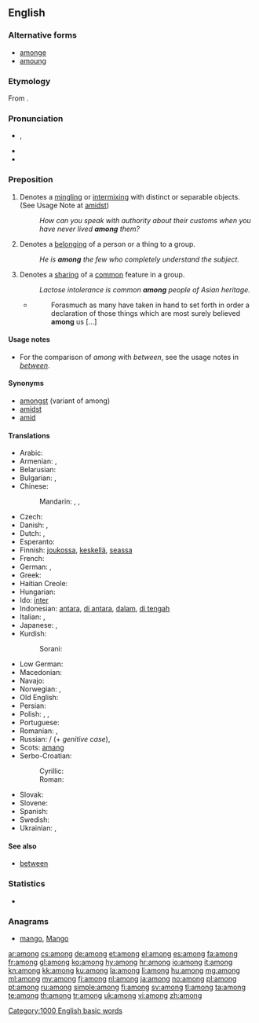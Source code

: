 ==English==

===Alternative forms===
* [[amonge]] {{qualifier|archaic}}
* [[amoung]] {{qualifier|obsolete}}

===Etymology===
From {{etyl|ang}} {{term|ongemang|onġemang|lang=ang}}.

===Pronunciation===
* {{IPA|/əˈmʌŋ/}}, {{X-SAMPA|/@"mVN/}}
* {{audio|en-us-among.ogg|Audio (US)}}
* {{hyphenation|a|mong}}

===Preposition===
{{en-prep}}

# Denotes a [[mingling]] or [[intermixing]] with distinct or separable objects. (See Usage Note at [[amidst]])
#: ''How can you speak with authority about their customs when you have never lived '''among''' them?''
# Denotes a [[belong]]ing of a person or a thing to a group.
#: ''He is '''among''' the few who completely understand the subject.''
# Denotes a [[share|sharing]] of a [[common]] feature in a group.
#: ''Lactose intolerance is common '''among''' people of Asian heritage.''
#* {{RQ:Authorized Version|Luke|1|1}}
#*: Forasmuch as many have taken in hand to set forth in order a declaration of those things which are most surely believed '''among''' us […]

====Usage notes====
* For the comparison of ''among'' with ''between'', see the usage notes in ''[[between]]''.

====Synonyms====
* [[amongst]] (variant of among)
* [[amidst]]
* [[amid]]

====Translations====
{{trans-top|mingling or intermixing}}
* Arabic: {{t|ar|بين|tr=báyna|sc=Arab}}
* Armenian: {{t-|hy|մեջ|tr=meǰ}}, {{t-|hy|միջև|tr=miǰev}}
* Belarusian: {{t|be|сярод|tr=sjaród|sc=Cyrl}}
* Bulgarian: {{t+|bg|сред|tr=sred}}, {{t+|bg|между|tr=meždú}}
* Chinese:
*: Mandarin: {{t|cmn|其中|tr=qízhōng|sc=Hani}}, {{t|cmn|之間|sc=Hani}}, {{t|cmn|之间|tr=zhījiān|sc=Hani}}
* Czech: {{t+|cs|mezi}}
* Danish: {{t-|da|mellem}}, {{t-|da|blandt}}
* Dutch: {{t+|nl|tussen}}, {{t|nl|onder}}
* Esperanto: {{t-|eo|inter|xs=Esperanto}}
* Finnish: [[joukossa]], [[keskellä]], [[seassa]]
* French: {{t+|fr|parmi}}
* German: {{t+|de|unter}}, {{t+|de|zwischen}}
* Greek: {{t+|el|ανάμεσα||tr=anámesa}}
* Haitian Creole: {{tø|ht|pami}}
* Hungarian: {{t+|hu|között}}
* Ido: [[inter]]
* Indonesian: [[antara]], [[di antara]], [[dalam]], [[di tengah]]
* Italian: {{t+|it|tra}}, {{t+|it|sotto}}
* Japanese: {{t|ja|中|tr=[[なか]], naka|sc=Jpan}}, {{t|ja|間|tr=[[あいだ]], aida|sc=Jpan}}
* Kurdish:
*: Sorani: {{ku-Arab|[[نێوان]]}}
{{trans-mid}}
* Low German: {{t|nds|mang}}
* Macedonian: {{t|mk|меѓу|tr=méǵu|sc=Cyrl}}
* Navajo: {{tø|nv|atah}}
* Norwegian: {{t+|no|blant}}, {{t+|no|mellom}}
* Old English: {{t-|ang|gemang|alt=ġemang|xs=Old English}}
* Persian: {{t|fa|در میان|tr=dar miyân-e|sc=fa-Arab}}
* Polish: {{t+|pl|wśród}}, {{t|pl|pośród}}, {{t|pl|między}}
* Portuguese: {{t+|pt|entre}}
* Romanian: {{t-|ro|între}}, {{t|ro|printre}}
* Russian: {{t|ru|среди|tr=sredí}} / {{t|ru|средь|tr=sredʹ}} (+ ''genitive case''), {{t|ru|между|tr=méždu}}
* Scots: [[amang]]
* Serbo-Croatian:
*: Cyrillic: {{t|sh|међу|sc=Cyrl}}
*: Roman: {{t|sh|među}}
* Slovak: {{t|sk|medzi}}
* Slovene: {{t+|sl|med}}
* Spanish: {{t+|es|entre}}
* Swedish: {{t+|sv|bland}}
* Ukrainian: {{t|uk|серед|tr=seréd|sc=Cyrl}}, {{t|uk|між|tr=miž|sc=Cyrl}}
{{trans-bottom}}

====See also====
* [[between]]

===Statistics===
* {{rank|seen|better|name|209|among|done|days|something}}

===Anagrams===
* [[mango#English|mango]], [[Mango#English|Mango]]

[[Category:1000 English basic words]]

[[ar:among]]
[[cs:among]]
[[de:among]]
[[et:among]]
[[el:among]]
[[es:among]]
[[fa:among]]
[[fr:among]]
[[gl:among]]
[[ko:among]]
[[hy:among]]
[[hr:among]]
[[io:among]]
[[it:among]]
[[kn:among]]
[[kk:among]]
[[ku:among]]
[[la:among]]
[[li:among]]
[[hu:among]]
[[mg:among]]
[[ml:among]]
[[my:among]]
[[fj:among]]
[[nl:among]]
[[ja:among]]
[[no:among]]
[[pl:among]]
[[pt:among]]
[[ru:among]]
[[simple:among]]
[[fi:among]]
[[sv:among]]
[[tl:among]]
[[ta:among]]
[[te:among]]
[[th:among]]
[[tr:among]]
[[uk:among]]
[[vi:among]]
[[zh:among]]
